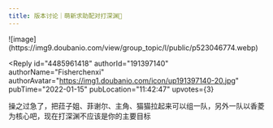 ```yaml
---
title: 版本讨论｜萌新求助配对打深渊🥲
---
```



<Forum groupName="原神" groupUrl="https://www.douban.com/group/genshin/" archivedAt="2025-05-16T16:50:37.203Z">
  <Post
    id="257959415"
    title="版本讨论｜萌新求助配对打深渊🥲"
    url="https://www.douban.com/group/topic/257959415/?_spm_id=MTg0MzUxMDA2"
    pubTime="2022-01-15"
    highlightUserId="191397140"
  >
![image](https://img9.doubanio.com/view/group_topic/l/public/p523046774.webp)

<Reply
  id="4485961418"
  authorId="191397140"
  authorName="Fisherchenxi"
  authorAvatar="https://img1.doubanio.com/icon/up191397140-20.jpg"
  pubTime="2022-01-15"
  pubLocation="11:42:47"
  upvotes={3}
>
操之过急了，把菈子姐、菲谢尔、主角、猫猫拉起来可以组一队，另外一队以香菱为核心吧，现在打深渊不应该是你的主要目标
</Reply>
  </Post>
</Forum>
